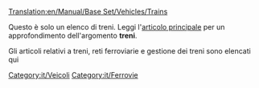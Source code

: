 [[Translation:en/Manual/Base Set/Vehicles/Trains]]

Questo è solo un elenco di treni. Leggi l'[[it/Manual/Base Set/Vehicles/Treni|articolo principale]] per un approfondimento dell'argomento '''treni'''.

Gli articoli relativi a treni, reti ferroviarie e gestione dei treni sono elencati qui

[[Category:it/Veicoli]]
[[Category:it/Ferrovie]]